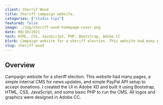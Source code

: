 ```yaml
---
client: Sherrif Wood
title: Sheriff campaign website.
categories: ["studio tips"]
featured: false
image: ./img/sheriff-wood-homepage-cover.png
date: 08/10/2021
tech: HTML, CSS, JavaScript, PHP, Bootstrap, Adobe CC
blurb: Campaign website for a sheriff election. This website had many pages, a simple CMS for news updates, and simple PayPal API setup to accept donations. I created the UI in Adobe XD and built it using Bootstrap, HTML, CSS, JavaScript, and some basic PHP to run the CMS. All logos and graphics were designed in Adobe CC.
slug: sheriff-wood
---
```


## Overview

<div class="hr-div"></div>

Campaign website for a sheriff election. This website had many pages, a simple internal CMS for news updates, and simple PayPal API setup to accept donations. I created the UI in Adobe XD and built it using Bootstrap, HTML, CSS, JavaScript, and some basic PHP to run the CMS. All logos and graphics were designed in Adobe CC.

